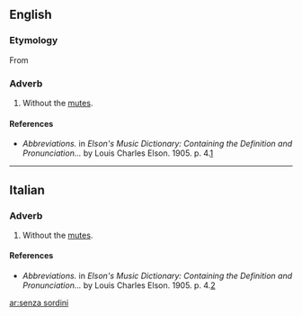 ==English==

===Etymology===
From {{etyl|it|en}}

===Adverb===
{{en-adv|-}}

# {{lb|en|music}} Without the [[mute]]s.

====References====
* ''Abbreviations.'' in ''Elson's Music Dictionary: Containing the Definition and Pronunciation...'' by Louis Charles Elson. 1905. p. 4.[http://books.google.com/books?id=f10NAAAAIAAJ&pg=PA244&lpg=PA244&dq=sordini+music&source=web&ots=bD-E6ZkgAk&sig=ClRMhhM8gwTZ5i3bSZsCNkFtdCk#PPA4,M1]

----

==Italian==

===Adverb===
{{head|it|adverb}}

# {{lb|it|music}} Without the [[mute]]s.

====References====
* ''Abbreviations.'' in ''Elson's Music Dictionary: Containing the Definition and Pronunciation...'' by Louis Charles Elson. 1905. p. 4.[http://books.google.com/books?id=f10NAAAAIAAJ&pg=PA244&lpg=PA244&dq=sordini+music&source=web&ots=bD-E6ZkgAk&sig=ClRMhhM8gwTZ5i3bSZsCNkFtdCk#PPA4,M1]

[[ar:senza sordini]]